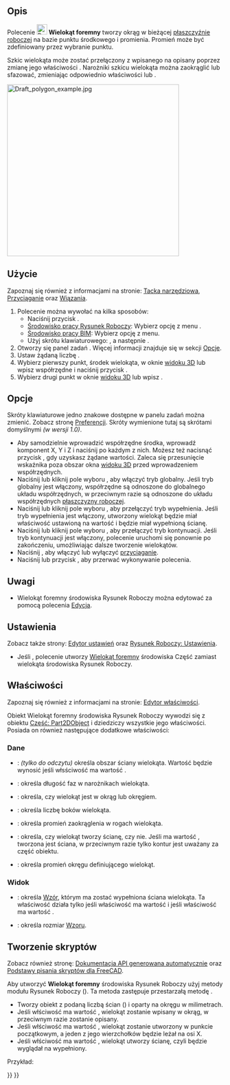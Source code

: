 <languages/>

{{Docnav/pl
|[[Draft_Rectangle/pl|Prostokąt]]
|[[Draft_BSpline/pl|Krzywa złożona]]
|[[Draft_Workbench/pl|środowisko pracy Rysunek roboczy]]
|IconL=Draft_Rectangle.svg
|IconR=Draft_BSpline.svg
|IconC=Workbench_Draft.svg
}}

{{GuiCommand/pl
|Name=Draft Polygon
|Name/pl=Rysunek Roboczy: Wielokąt foremny
|MenuLocation=Kreślenie → Wielokąt foremny<br>Kreślenie 2D → Wielokąt foremny
|Workbenches=[[Draft_Workbench/pl|Rysunek Roboczy]], [[BIM_Workbench/pl|BIM]]
|Shortcut={{KEY|P}} {{KEY|G}}
|Version=0.7
}}

<span id="Description"></span>
==Opis== 

Polecenie [[Image:Draft_Polygon.svg|24px]] '''Wielokąt foremny''' tworzy okrąg w bieżącej [[Draft_SelectPlane/pl|płaszczyźnie roboczej]] na bazie punktu środkowego i promienia. Promień może być zdefiniowany przez wybranie punktu.

Szkic wielokąta może zostać przełączony z wpisanego na opisany poprzez zmianę jego właściwości {{PropertyData|Tryb kreślenia}}. Narożniki szkicu wielokąta można zaokrąglić lub sfazować, zmieniając odpowiednio właściwości {{PropertyData|Promień zaokrąglenia}} lub {{PropertyData|Promień sfazowania}}.

[[Image:Draft_polygon_example.jpg|400px]]
{{Caption|Wielokąt foremny zdefiniowany przez dwa punkty, środek i promień.}}

<span id="Usage"></span>
==Użycie== 

Zapoznaj się również z informacjami na stronie: [[Draft_Tray/pl|Tacka narzędziowa]], [[Draft_Snap/pl|Przyciąganie]] oraz [[Draft_Constrain/pl|Wiązania]].

# Polecenie można wywołać na kilka sposobów:
#* Naciśnij przycisk {{Button|[[Image:Draft_Polygon.svg|16px]] '''Wielokąt foremny'''}}.
#* [[Draft_Workbench/pl|Środowisko pracy Rysunek Roboczy]]: Wybierz opcję z menu {{MenuCommand|Kreślenie → [[Image:Draft_Polygon.svg|16px]] Wielokąt foremny}}.
#* [[BIM_Workbench/pl|Środowisko pracy BIM]]: Wybierz opcję {{MenuCommand|Kreślenie 2D → [[Image:Draft_Polygon.svg|16px]] Wielokąt foremny}} z menu.
#* Użyj skrótu klawiaturowego: {{KEY|P}}, a następnie {{KEY|G}}.
# Otworzy się panel zadań {{MenuCommand|Wielokąt}}. Więcej informacji znajduje się w sekcji [[#Opcje|Opcje]].
# Ustaw żądaną liczbę {{MenuCommand|Boków}}.
# Wybierz pierwszy punkt, środek wielokąta, w oknie [[3D_view/pl|widoku 3D]] lub wpisz współrzędne i naciśnij przycisk {{Button|[[Image:Draft_AddPoint.svg|16px]] Wprowadź punkt}}.
# Wybierz drugi punkt w  oknie [[3D_view/pl|widoku 3D]] lub wpisz {{MenuCommand|Promień}}.

<span id="Options"></span>
==Opcje==

Skróty klawiaturowe jedno znakowe dostępne w panelu zadań można zmienić. Zobacz stronę [[Draft_Preferences/pl|Preferencji]]. Skróty wymienione tutaj są skrótami domyślnymi ''(w wersji 1.0)''.

<div class="mw-translate-fuzzy">
* Aby samodzielnie wprowadzić współrzędne środka, wprowadź komponent X, Y i Z i naciśnij {{KEY|Enter}} po każdym z nich. Możesz też nacisnąć przycisk {{Button|[[Image:Draft_AddPoint.svg|16px]] Wprowadź punkt}}, gdy uzyskasz żądane wartości. Zaleca się przesunięcie wskaźnika poza obszar okna [[3D_view/pl|widoku 3D]] przed wprowadzeniem współrzędnych.
* Naciśnij {{KEY|G}} lub kliknij pole wyboru {{MenuCommand|Globalne}}, aby włączyć tryb globalny. Jeśli tryb globalny jest włączony, współrzędne są odnoszone do globalnego układu współrzędnych, w przeciwnym razie są odnoszone do układu współrzędnych [[Draft_SelectPlane/pl|płaszczyzny roboczej]].
* Naciśnij {{KEY|F}} lub kliknij pole wyboru {{MenuCommand|Wypełniony}}, aby przełączyć tryb wypełnienia. Jeśli tryb wypełnienia jest włączony, utworzony wielokąt będzie miał właściwość {{PropertyData|Utwórz ścianę}} ustawioną na wartość {{TRUE}} i będzie miał wypełnioną ścianę.
* Naciśnij {{KEY|N}} lub kliknij pole wyboru {{MenuCommand|Kontynuuj}}, aby przełączyć tryb kontynuacji. Jeśli tryb kontynuacji jest włączony, polecenie uruchomi się ponownie po zakończeniu, umożliwiając dalsze tworzenie wielokątów.
* Naciśnij {{KEY|S}}, aby włączyć lub wyłączyć [[Draft_Snap/pl|przyciąganie]].
* Naciśnij {{KEY|Esc}} lub przycisk {{Button|Zamknij}}, aby przerwać wykonywanie polecenia.
</div>

<span id="Notes"></span>
==Uwagi==

* Wielokąt foremny środowiska Rysunek Roboczy można edytować za pomocą polecenia [[Draft_Edit/pl|Edycja]].

<span id="Preferences"></span>
==Ustawienia==

Zobacz także strony: [[Preferences_Editor/pl|Edytor ustawień]] oraz [[Draft_Preferences/pl|Rysunek Roboczy: Ustawienia]].

* Jeśli {{MenuCommand|Edycja → Preferencje ... → Rysunek Roboczy → Ustawienia ogólne → Opcje narzędzi do kreślenia → Użyj prymitywów części, gdy są dostępne}}, polecenie utworzy [[Part_RegularPolygon/pl|Wielokąt foremny]] środowiska Część zamiast wielokąta środowiska Rysunek Roboczy.

<span id="Properties"></span>
==Właściwości==

Zapoznaj się również z informacjami na stronie: [[Property_editor/pl|Edytor właściwości]].

Obiekt Wielokąt foremny środowiska Rysunek Roboczy wywodzi się z obiektu [[Part_Part2DObject/pl|Część: Part2DObject]] i dziedziczy wszystkie jego właściwości. Posiada on również następujące dodatkowe właściwości:

<span id="Data"></span>
===Dane===

{{TitleProperty|Rysunek Roboczy}}

* {{PropertyData|Obszar|Area}}: ''(tylko do odczytu)'' określa obszar ściany wielokąta. Wartość będzie wynosić {{value|0.0}} jeśli włsściwość {{PropertyData|Utwórz ścianę}} ma wartość {{FALSE/pl}}.
* {{PropertyData|Promień sfazowania|Length}}: określa długość faz w narożnikach wielokąta.
* {{PropertyData|Tryb kreślenia|Enumeration}}: określa, czy wielokąt jest {{value|wpisany}} w okrąg lub {{value|opisany}} okręgiem.
* {{PropertyData|Liczba ścian|Integer}}: określa liczbę boków wielokąta.
* {{PropertyData|Promień zaokrąglenia|Length}}: określa promień zaokrąglenia w rogach wielokąta.
* {{PropertyData|Utwórz ścianę|Bool}}: określa, czy wielokąt tworzy ścianę, czy nie. Jeśli ma wartość {{TRUE/pl}}, tworzona jest ściana, w przeciwnym razie tylko kontur jest uważany za część obiektu.
* {{PropertyData|Promień|Length}}: określa promień okręgu definiującego wielokąt.

<span id="View"></span>
===Widok===

{{TitleProperty|Rysunek Roboczy}}

* {{PropertyView|Wzór|Enumeration}}: określa [[Draft_Pattern/pl|Wzór]], którym ma zostać wypełniona ściana wielokąta. Ta właściwość działa tylko jeśli właściwość {{PropertyData|Utwórz ścianę}} ma wartość {{TRUE}} i jeśli właściwość {{PropertyView|Tryb wyświetlania}} ma wartość {{value|Cieniowany z krawędziami}}.
* {{PropertyView|Rozmiar wzoru|Float}}: określa rozmiar [[Draft_Pattern/pl|Wzoru]].

<span id="Scripting"></span>
==Tworzenie skryptów==

Zobacz również stronę: [https://freecad.github.io/SourceDoc/ Dokumentacja API generowana automatycznie] oraz [[FreeCAD_Scripting_Basics/pl|Podstawy pisania skryptów dla FreeCAD]].

Aby utworzyć '''Wielokąt foremny''' środowiska Rysunek Roboczy użyj metody {{incode|make_polygon}} modułu Rysunek Roboczy ({{Version/pl|0.19}}). Ta metoda zastępuje przestarzałą metodę {{incode|makePolygon}}.

{{Code|code=
polygon = make_polygon(nfaces, radius=1, inscribed=True, placement=None, face=None, support=None)
}}
* Tworzy obiekt {{incode|wielokąt}} z podaną liczbą ścian ({{incode|nfaces}}) i oparty na  {{incode|promieniu}} okręgu w milimetrach.
* Jeśli włściwość {{incode|wpisany}} ma wartość {{True/pl}}, wielokąt zostanie wpisany w okrąg, w przeciwnym razie zostanie opisany.
* Jeśli włściwość {{incode|umiejscowienie}} ma wartość {{incode|Brak}}, wielokąt zostanie utworzony w punkcie początkowym, a jeden z jego wierzchołków będzie leżał na osi X.
* Jeśli włściwość {{incode|ściana}} ma wartość {{True/pl}}, wielokąt utworzy ścianę, czyli będzie wyglądał na wypełniony.

Przykład:
{{Code|code=
import FreeCAD as App
import Draft

doc = App.newDocument()

polygon1 = Draft.make_polygon(4, radius=500)
polygon2 = Draft.make_polygon(5, radius=750)

zaxis = App.Vector(0, 0, 1)
p3 = App.Vector(1000, 1000, 0)
place3 = App.Placement(p3, App.Rotation(zaxis, 90))

Polygon3 = Draft.make_polygon(6, radius=1450, placement=place3)

doc.recompute()
}}


{{Docnav/pl
|[[Draft_Rectangle/pl|Prostokąt]]
|[[Draft_BSpline/pl|Krzywa złożona]]
|[[Draft_Workbench/pl|środowisko pracy Rysunek roboczy]]
|IconL=Draft_Rectangle.svg
|IconR=Draft_BSpline.svg
|IconC=Workbench_Draft.svg
}}

{{Draft Tools navi{{#translation:}}}}
{{Userdocnavi{{#translation:}}}}
